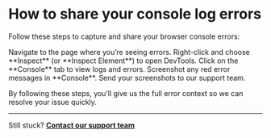 
# How to share your console log errors

Follow these steps to capture and share your browser console errors:

<Steps>

<Step title="Open your app">
Navigate to the page where you’re seeing errors.
</Step>

<Step title="Inspect the page">
Right-click and choose **Inspect** (or **Inspect Element**) to open DevTools.  
   <DocImage src={Inspect} />
</Step>

<Step title="Switch to the Console">
 Click on the **Console** tab to view logs and errors.  
   <DocImage src={TabConsole} />
</Step>

<Step title="Capture the error">
 Screenshot any red error messages in **Console**.  
  <DocImage src={ScreenshotConsole} />
</Step>

<Step title="Share with us">
 Send your screenshots to our support team.
</Step>

</Steps>


By following these steps, you’ll give us the full error context so we can resolve your issue quickly.

---


Still stuck? [**Contact our support team**](https://thirdweb.com/support)  

